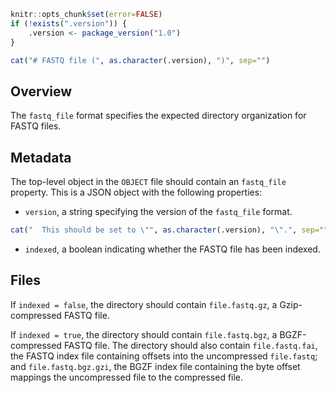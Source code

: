```r
knitr::opts_chunk$set(error=FALSE)
if (!exists(".version")) {
    .version <- package_version("1.0")
}
```

```r
cat("# FASTQ file (", as.character(.version), ")", sep="")
```

## Overview

The `fastq_file` format specifies the expected directory organization for FASTQ files.

## Metadata

The top-level object in the `OBJECT` file should contain an `fastq_file` property.
This is a JSON object with the following properties:

- `version`, a string specifying the version of the `fastq_file` format.
```r
cat("  This should be set to \"", as.character(.version), "\".", sep="")
```
- `indexed`, a boolean indicating whether the FASTQ file has been indexed.

## Files

If `indexed = false`, the directory should contain `file.fastq.gz`, a Gzip-compressed FASTQ file.

If `indexed = true`, the directory should contain `file.fastq.bgz`, a BGZF-compressed FASTQ file.
The directory should also contain `file.fastq.fai`, the FASTQ index file containing offsets into the uncompressed `file.fastq`;
and `file.fastq.bgz.gzi`, the BGZF index file containing the byte offset mappings the uncompressed file to the compressed file.
